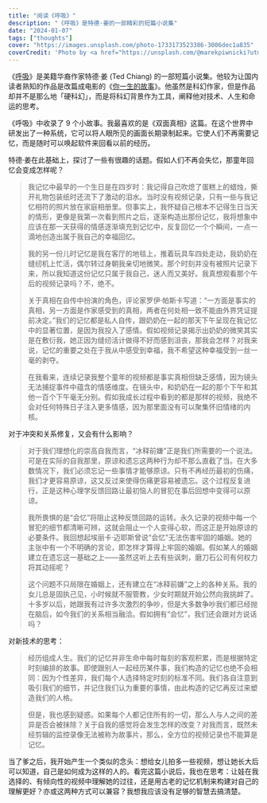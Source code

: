 ```yaml
---
title: "阅读《呼吸》"
description: "《呼吸》是特德·姜的一部精彩的短篇小说集"
date: "2024-01-07"
tags: ["thoughts"]
cover: "https://images.unsplash.com/photo-1733173523386-3006dec1a835"
coverCredit: 'Photo by <a href="https://unsplash.com/@marekpiwnicki?utm_content=creditCopyText&utm_medium=referral&utm_source=unsplash">Marek Piwnicki</a> on <a href="https://unsplash.com/photos/the-sun-is-shining-through-the-clouds-over-the-mountains-zCDGyBy40mc?utm_content=creditCopyText&utm_medium=referral&utm_source=unsplash">Unsplash</a>'
---
```


《[呼吸](https://book.douban.com/subject/34672176/)》是美籍华裔作家特德·姜 (Ted Chiang) 的一部短篇小说集。他较为让国内读者熟知的作品是改篇成电影的《[你一生的故事](https://book.douban.com/subject/26295448/)》。他虽然是科幻作家，但是作品却并不是那么地「硬科幻」，而是将科幻背景作为工具，阐释他对技术、人生和命运的思考。

《呼吸》中收录了 9 个小故事。我最喜欢的是《双面真相》这篇。在这个世界中研发出了一种系统，它可以将人眼所见的画面长期录制起来。它使人们不再需要记忆，而是随时可以唤起软件来回看以前的经历。

特德·姜在此基础上，探讨了一些有很趣的话题。假如人们不再会失忆，那童年回忆会变成怎样呢？

> 我记忆中最早的一个生日是在四岁时：我记得自己吹熄了蛋糕上的蜡烛，撕开礼物包装纸时还流下了激动的泪水。当时没有视频记录，只有一些与我记忆相符的照片放在家庭相册里。但事实上，我怀疑自己根本不记得生日当天的情形，更像是我第一次看到照片之后，逐渐构造出那份记忆，我将想象中应该在那一天获得的情感逐渐填充到记忆中，反复回忆一个个瞬间，一点一滴地创造出属于我自己的幸福回忆。
> 
> 我的另一份儿时记忆是我在客厅的地毯上，推着玩具车四处走动，我奶奶在缝纫机上忙活，偶尔转过身朝我亲切地微笑。那个时刻并没有被照片记录下来，所以我知道这份记忆只属于我自己，迷人而又美好。我真想观看那个午后的视频记录吗？不，绝不。
> 
> 关于真相在自传中扮演的角色，评论家罗伊·帕斯卡写道：“一方面是事实的真相，另一方面是作家感受到的真相，两者在何处相一致不能由外界凭证提前决定。”我们的记忆都是私人自传，跟奶奶在一起的那天下午呈现在我记忆中的显著位置，是因为我投入了感情。假如视频记录揭示出奶奶的微笑其实是在敷衍我，她正因为缝纫活计做得不好而感到沮丧，那我会怎样？对我来说，记忆的重要之处在于我从中感受到幸福，我不希望这种幸福受到一丝一毫的剥夺。
> 
> 在我看来，连续记录我整个童年的视频都是事实真相但缺乏感情，因为镜头无法捕捉事件中蕴含的情感维度。在镜头中，和奶奶在一起的那个下午和其他一百个下午毫无分别。假如我成长过程中看到的都是那样的视频，我绝不会对任何特殊日子注入更多情感，因为那里面没有可以聚集怀旧情绪的内核。

对于冲突和关系修复，又会有什么影响？

> 对于我们理想化的崇高自我而言，“冰释前嫌”正是我们所需要的一个说法。可是在实际的自我那里，原谅和遗忘这两种行为却不那么直截了当。在大多数情况下，我们必须忘记一些事情才能够原谅。只有不再经历最初的伤痛，我们才更容易原谅，这又反过来使得伤痛更容易被遗忘。这个过程反复进行，正是这种心理学反馈回路让最初恼人的冒犯在事后回想中变得可以原谅。
> 
> 我所畏惧的是“会忆”将阻止这种反馈回路的运转。永久记录的视频中每一个冒犯的细节都清晰可辨，这就会阻止一个人变得心软，而这正是开始原谅的必要条件。我回想起埃丽卡·迈耶斯曾说“会忆”无法伤害牢固的婚姻。她的主张中有一个不明确的言论，即怎样才算得上牢固的婚姻。假如某人的婚姻建立在遗忘这一基础之上——虽然这听上去有些讽刺，磨刀石公司有何权力将其动摇呢？
> 
> 这个问题不只局限在婚姻上，还有建立在“冰释前嫌”之上的各种关系。我的女儿总是固执己见，小时候就不服管教，少女时期就开始公然向我挑衅了。十多岁以后，她跟我有过许多次激烈的争吵，但是大多数争吵我们都已经抛在脑后，如今我们的关系相当融洽。假如拥有“会忆”，我们还会跟对方说话吗？

对新技术的思考：

> 经历组成人生。我们的记忆并非生命中每时每刻的客观积累，而是根据特定时刻编排的故事。即使跟别人一起经历某件事，我们构造的记忆也绝不会相同：因为个性差异，我们每个人选择特定时刻的标准不同。我们各自注意到吸引我们的细节，并记住我们认为重要的事情，由此构造的记忆再反过来塑造我们的人格。
> 
> 但是，我也感到疑惑。如果每个人都记住所有的一切，那么人与人之间的差异是否会被抹除？关于自我的感觉将会发生怎样的改变？对我而言，既然未经剪辑的监控录像无法被称为故事片，那么，全方位的视频记录也不能算是记忆。

当了爹之后，我开始产生一个类似的念头：想给女儿拍多一些视频，想让她长大后可以知道，自己是如何成为这样的人的。看完这篇小说后，我也在思考：让娃在我选择的、有倾向性的视频中理解她的过往，还是用古老的记忆机制来构建对自己的理解更好？亦或这两种方式可以兼容？我想我应该没有足够的智慧去搞清楚。
